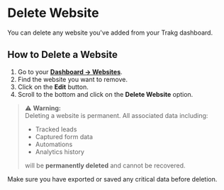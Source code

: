 # Delete Website

You can delete any website you've added from your Trakg dashboard.

## How to Delete a Website

1. Go to your **[Dashboard → Websites](https://app.trakg.com/websites)**.
2. Find the website you want to remove.
3. Click on the **Edit** button.
4. Scroll to the bottom and click on the **Delete Website** option.

> ⚠️ **Warning:**  
> Deleting a website is permanent. All associated data including:
>
> - Tracked leads
> - Captured form data
> - Automations
> - Analytics history  
>
> will be **permanently deleted** and cannot be recovered.

Make sure you have exported or saved any critical data before deletion.
